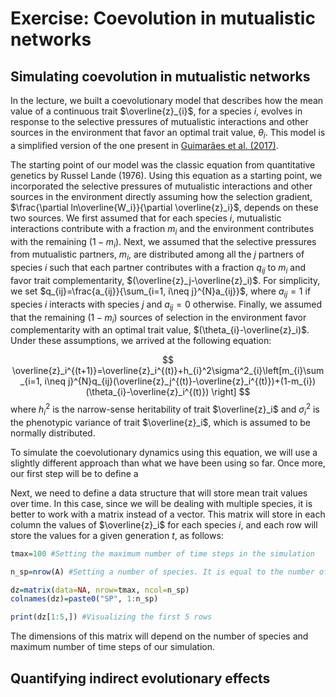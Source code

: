 # Exercise: Coevolution in mutualistic networks

## Simulating coevolution in mutualistic networks

In the lecture, we built a coevolutionary model that describes how the mean value of a continuous trait $\overline{z}_{i}$, for a species $i$, evolves in response to the selective pressures of mutualistic interactions and other sources in the environment that favor an optimal trait value, $\theta_{i}$. This model is a simplified version of the one present in [Guimarães et al. (2017)](https://www.nature.com/articles/nature24273). 

The starting point of our model was the classic equation from quantitative genetics by Russel Lande (1976). Using this equation as a starting point, we incorporated the selective pressures of mutualistic interactions and other sources in the environment directly assuming how the selection gradient, $\frac{\partial ln\overline{W_i}}{\partial \overline{z}_i}$, depends on these two sources. We first assumed that for each species $i$, mutualistic interactions contribute with a fraction $m_{i}$ and the environment contributes with the remaining $(1-m_{i})$. Next, we assumed that the selective pressures from mutualistic partners, $m_{i}$, are distributed among all the $j$ partners of species $i$ such that each partner contributes with a fraction $q_{ij}$ to $m_{i}$ and favor trait complementarity, $(\overline{z}_j-\overline{z}_i)$. For simplicity, we set $q_{ij}=\frac{a_{ij}}{\sum_{i=1, i\neq j}^{N}a_{ij}}$, where $a_{ij}=1$ if species $i$ interacts with species $j$ and $a_{ij}=0$ otherwise. Finally, we assumed that the remaining $(1-m_{i})$ sources of selection in the environment favor complementarity with an optimal trait value, $(\theta_{i}-\overline{z}_i)$. Under these assumptions, we arrived at the following equation:

$$
\overline{z}_i^{(t+1)}=\overline{z}_i^{(t)}+h_{i}^2\sigma^2_{i}\left[m_{i}\sum_{i=1, i\neq j}^{N}q_{ij}(\overline{z}_j^{(t)}-\overline{z}_i^{(t)})+(1-m_{i})(\theta_{i}-\overline{z}_i^{(t)}) \right]
$$
where $h^2_{i}$ is the narrow-sense heritability of trait $\overline{z}_i$ and $\sigma^2_{i}$ is the phenotypic variance of trait $\overline{z}_i$, which is assumed to be normally distributed.

To simulate the coevolutionary dynamics using this equation, we will use a slightly different approach than what we have been using so far. Once more, our first step will be to define a 

Next, we need to define a data structure that will store mean trait values over time. In this case, since we will be dealing with multiple species, it is better to work with a matrix instead of a vector. This matrix will store in each column the values of $\overline{z}_i$ for each species $i$, and each row will store the values for a given generation $t$, as follows:

```r

tmax=100 #Setting the maximum number of time steps in the simulation

n_sp=nrow(A) #Setting a number of species. It is equal to the number of rows in the matrix of interactions

dz=matrix(data=NA, nrow=tmax, ncol=n_sp)
colnames(dz)=paste0("SP", 1:n_sp)

print(dz[1:5,]) #Visualizing the first 5 rows

```
The dimensions of this matrix will depend on the number of species and maximum number of time steps of our simulation.

## Quantifying indirect evolutionary effects

